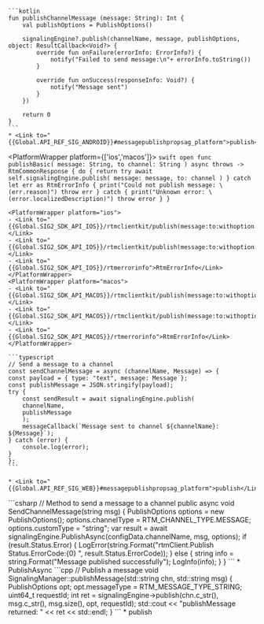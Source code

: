 <PlatformWrapper platform='android'>

    ```kotlin
    fun publishChannelMessage (message: String): Int {
        val publishOptions = PublishOptions()

        signalingEngine?.publish(channelName, message, publishOptions, object: ResultCallback<Void?> {
            override fun onFailure(errorInfo: ErrorInfo?) {
                notify("Failed to send message:\n"+ errorInfo.toString())
            }

            override fun onSuccess(responseInfo: Void?) {
                notify("Message sent")
            }
        })

        return 0
    }
    ```
    * <Link to="{{Global.API_REF_SIG_ANDROID}}#messagepublishpropsag_platform">publish</Link>

</PlatformWrapper>

<PlatformWrapper platform={['ios','macos']}>
    ```swift
    open func publishBasic(
        message: String, to channel: String
    ) async throws -> RtmCommonResponse {
        do {
            return try await self.signalingEngine.publish(
                message: message,
                to: channel
            )
        } catch let err as RtmErrorInfo {
            print("Could not publish message: \(err.reason)")
            throw err
        } catch {
            print("Unknown error: \(error.localizedDescription)")
            throw error
        }
    }
    ```

    <PlatformWrapper platform="ios">
    - <Link to="{{Global.SIG2_SDK_API_IOS}}/rtmclientkit/publish(message:to:withoption:)">publish(message:to:withOption:)</Link>
    - <Link to="{{Global.SIG2_SDK_API_IOS}}/rtmclientkit/publish(message:to:withoption:completion:)">publish(message:to:withOption:completion:)</Link>
    - <Link to="{{Global.SIG2_SDK_API_IOS}}/rtmerrorinfo">RtmErrorInfo</Link>
    </PlatformWrapper>
    <PlatformWrapper platform="macos">
    - <Link to="{{Global.SIG2_SDK_API_MACOS}}/rtmclientkit/publish(message:to:withoption:)">publish(message:to:withOption:)</Link>
    - <Link to="{{Global.SIG2_SDK_API_MACOS}}/rtmclientkit/publish(message:to:withoption:completion:)">publish(message:to:withOption:completion:)</Link>
    - <Link to="{{Global.SIG2_SDK_API_MACOS}}/rtmerrorinfo">RtmErrorInfo</Link>
    </PlatformWrapper>
</PlatformWrapper>

<PlatformWrapper platform = 'web'>

    ```typescript
    // Send a message to a channel
    const sendChannelMessage = async (channelName, Message) => {
    const payload = { type: "text", message: Message };
    const publishMessage = JSON.stringify(payload);
    try {
        const sendResult = await signalingEngine.publish(
        channelName,
        publishMessage
        );
        messageCallback(`Message sent to channel ${channelName}: ${Message}`);
    } catch (error) {
        console.log(error);
    }
    };
    ```

    * <Link to="{{Global.API_REF_SIG_WEB}}#messagepublishpropsag_platform">publish</Link>
</PlatformWrapper>
<PlatformWrapper platform='unity'>
    ```csharp
    // Method to send a message to a channel
    public async void SendChannelMessage(string msg)
    {   
        PublishOptions options = new PublishOptions();
        options.channelType = RTM_CHANNEL_TYPE.MESSAGE;
        options.customType = "string";
        var result = await signalingEngine.PublishAsync(configData.channelName, msg, options);
        if (result.Status.Error)
        {
            LogError(string.Format("rtmClient.Publish Status.ErrorCode:{0} ", result.Status.ErrorCode));
        }
        else
        {
            string info = string.Format("Message published successfully");
            LogInfo(info);
        }
    }
    ```
    * <Link to="{{Global.API_REF_SIG_UNITY}}#messagepublishpropsag_platform">PublishAsync</Link>

</PlatformWrapper>
<PlatformWrapper platform='linux-cpp'>
    ```cpp
    // Publish a message
    void SignalingManager::publishMessage(std::string chn, std::string msg)
    {
        PublishOptions opt;
        opt.messageType = RTM_MESSAGE_TYPE_STRING;
        uint64_t requestId;
        int ret = signalingEngine->publish(chn.c_str(), msg.c_str(), msg.size(), opt, requestId);
        std::cout << "publishMessage returned: " << ret << std::endl;
    }
    ```
    * <Link to="{{Global.API_REF_SIG_LNX_CPP}}#messagepublishpropsag_platform">publish</Link>

</PlatformWrapper>

